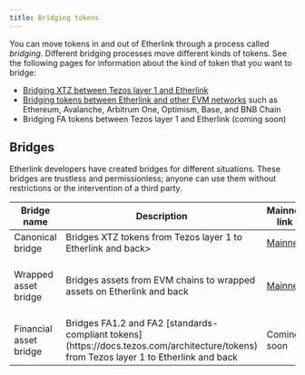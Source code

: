 ```yaml
---
title: Bridging tokens
---
```


You can move tokens in and out of Etherlink through a process called _bridging_.
Different bridging processes move different kinds of tokens.
See the following pages for information about the kind of token that you want to bridge:

- [Bridging XTZ between Tezos layer 1 and Etherlink](/building-on-etherlink/bridging-xtz)
- [Bridging tokens between Etherlink and other EVM networks](/building-on-etherlink/bridging-wrapped-assets) such as Ethereum, Avalanche, Arbitrum One, Optimism, Base, and BNB Chain
- Bridging FA tokens between Tezos layer 1 and Etherlink (coming soon)

## Bridges

Etherlink developers have created bridges for different situations.
These bridges are trustless and permissionless; anyone can use them without restrictions or the intervention of a third party.

<div class="customTableContainerWrapper"> 
<table class="customTableContainer">
  <thead>
    <tr>
      <th>Bridge name</th>
      <th>Description</th>
      <th>Mainnet link</th>
      <th>Testnet link</th>
    </tr>
  </thead>
  <tbody>
    <tr>
      <td>Canonical bridge</td>
      <td>Bridges XTZ tokens from Tezos layer 1 to Etherlink and back></td>
      <td><a href="https://bridge.etherlink.com/" target="_blank" rel="noopener noreferrer">Mainnet</a></td>
      <td><a href="https://testnet.bridge.etherlink.com/" target="_blank" rel="noopener noreferrer">Testnet</a></td>
    </tr>
    <tr>
      <td>Wrapped asset bridge</td>
      <td>Bridges assets from EVM chains to wrapped assets on Etherlink and back</td>
      <td><a href="https://www.etherlinkbridge.com/bridge" target="_blank" rel="noopener noreferrer">Mainnet</a></td>
      <td>Not available on Etherlink Testnet</td>
    </tr>
    <tr>
      <td>Financial asset bridge</td>
      <td>Bridges FA1.2 and FA2 [standards-compliant tokens](https://docs.tezos.com/architecture/tokens) from Tezos layer 1 to Etherlink and back</td>
      <td>Coming soon</td>
      <td>Coming soon</td>
    </tr>
  </tbody>
</table>
</div>
